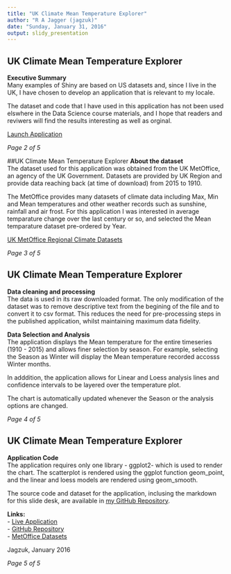 ```yaml
---
title: "UK Climate Mean Temperature Explorer"
author: "R A Jagger (jagzuk)"
date: "Sunday, January 31, 2016"
output: slidy_presentation
---
```


## UK Climate Mean Temperature Explorer
**Executive Summary**  
Many examples of Shiny are based on US datasets and, since I live in the UK, I have chosen to develop an application that is relevant to my locale. 

The dataset and code that I have used in this application has not been used elswhere in the Data Science course materials, and I hope that readers and reviwers will find the results interesting as well as orginal.      

[Launch Application](https://jagzuk.shinyapps.io/ddp-uk-climate-mean-temp/)

*Page 2 of 5*

##UK Climate Mean Temperature Explorer
**About the dataset**  
The dataset used for this application was obtained from the UK MetOffice, an agency of the UK Government. Datasets are provided by UK Region and provide data reaching back (at time of download) from 2015 to 1910.

The MetOffice provides many datasets of climate data including Max, Min and Mean temperatures and other weather records such as sunshine, rainfall and air frost. For this application I was interested in average temparature change over the last century or so, and selected the Mean temparature dataset pre-ordered by Year.

[UK MetOffice Regional Climate Datasets](http://www.metoffice.gov.uk/climate/uk/summaries/datasets)

*Page 3 of 5*

## UK Climate Mean Temperature Explorer
**Data cleaning and processing**  
The data is used in its raw downloaded format. The only modification of the dataset was to remove descriptive text from the begining of the file and to convert it to csv format. This reduces the need for pre-processing steps in the published application, whilst maintaining maximum data fidelity. 

**Data Selection and Analysis**  
The application displays the Mean temperature for the entire timeseries (1910 - 2015) and allows finer selection by season. For example, selecting the Season as Winter will display the Mean temperature recorded accosss Winter months. 

In adddition, the application allows for Linear and Loess analysis lines and confidence intervals to be layered over the temperature plot.

The chart is automatically updated whenever the Season or the analysis options are changed.

*Page 4 of 5*

## UK Climate Mean Temperature Explorer
**Application Code**  
The application requires only one library - ggplot2- which is used to render the chart. The scatterplot is rendered using the ggplot function geom_point, and the linear and loess models are rendered using geom_smooth.

The source code and dataset for the application, inclusing the markdown for this slide desk, are available in [my GitHub Repository](https://github.com/jagzuk/ddp-uk-climate-mean-temp).

**Links:**  
- [Live Application](https://jagzuk.shinyapps.io/ddp-uk-climate-mean-temp/)  
- [GitHub Repository](https://github.com/jagzuk/ddp-uk-climate-mean-temp)  
- [MetOffice Datasets](http://www.metoffice.gov.uk/climate/uk/summaries/datasets)  

Jagzuk, January 2016

*Page 5 of 5*